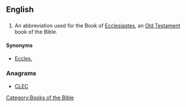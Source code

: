 ==English==

==={{abbreviation}}===
{{en-abbr}}

# {{biblical}} An abbreviation used for the Book of [[Ecclesiastes]], an [[Old Testament]] book of the Bible. 

====Synonyms====
* [[Eccles.]]

===Anagrams===
* [[CLEC#English|CLEC]]

[[Category:Books of the Bible]]
